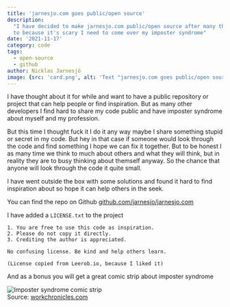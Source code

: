 ```yaml
---
title: 'jarnesjo.com goes public/open source'
description:
  "I have decided to make jarnesjo.com public/open source after many thought and doubts. But I have
  to because it's scary I need to come over my imposter syndrome"
date: '2021-11-17'
category: code
tags:
  - open-source
  - github
author: Nicklas Jarnesjö
image: {src: 'card.png', alt: 'Text "jarnesjo.com goes public/open source"'}
---
```


I have thought about it for while and want to have a public repository or project that can help
people or find inspiration. But as many other developers I find hard to share my code public and
have imposter syndrome about myself and my profession.

But this time I thought fuck it I do it any way maybe I share something stupid or secret in my code.
But hey in that case if someone would look through the code and find something I hope we can fix it
together. But to be honest I as many time we think to much about others and what they will think,
but in reality they are to busy thinking about themself anyway. So the chance that anyone will look
through the code it quite small.

I have went outside the box with some solutions and found it hard to find inspiration about so hope
it can help others in the seek.

You can find the repo on Github
[github.com/jarnesjo/jarnesjo.com](https://github.com/jarnesjo/jarnesjo.com)

I have added a `LICENSE.txt` to the project

```
1. You are free to use this code as inspiration.
2. Please do not copy it directly.
3. Crediting the author is appreciated.

No confusing license. Be kind and help others learn.

(License copied from Leerob.io, because I liked it)
```

And as a bonus you will get a great comic strip about imposter syndrome

<div>
  <Image
    src="imposter-syndrome.png"
    width={2000}
    height={2000}
    alt="Imposter syndrome comic strip"
  />
  <div className="text-sm text-right">
    Source: <a href="https://workchronicles.com">workchronicles.com</a>
  </div>
</div>
